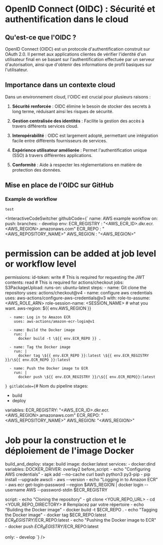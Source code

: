 
# OpenID Connect (OIDC) : Sécurité et authentification dans le cloud

## Qu'est-ce que l'OIDC ?

OpenID Connect (OIDC) est un protocole d'authentification construit sur OAuth 2.0. Il permet aux applications clientes de vérifier l'identité d'un utilisateur final en se basant sur l'authentification effectuée par un serveur d'autorisation, ainsi que d'obtenir des informations de profil basiques sur l'utilisateur.

## Importance dans un contexte cloud

Dans un environnement cloud, l'OIDC est crucial pour plusieurs raisons :

1. **Sécurité renforcée** : OIDC élimine le besoin de stocker des secrets à long terme, réduisant ainsi les risques de sécurité.

2. **Gestion centralisée des identités** : Facilite la gestion des accès à travers différents services cloud.

3. **Interopérabilité** : OIDC est largement adopté, permettant une intégration facile entre différents fournisseurs de services.

4. **Expérience utilisateur améliorée** : Permet l'authentification unique (SSO) à travers différentes applications.

5. **Conformité** : Aide à respecter les réglementations en matière de protection des données.

## Mise en place de l'OIDC sur GitHub
### Example de workflow
```test```

<InteractiveCodeSwitcher
  githubCode={`
name: AWS example workflow
on:
  push:
    branches:
      - develop
env:
  ECR_REGISTRY : "<AWS_ECR_ID>.dkr.ecr.<AWS_REGION>.amazonaws.com"
  ECR_REPO : "<AWS_REPOSITORY_NAME>"
  AWS_REGION : "<AWS_REGION>"
# permission can be added at job level or workflow level
permissions:
  id-token: write   # This is required for requesting the JWT
  contents: read    # This is required for actions/checkout
jobs:
  S3PackageUpload:
    runs-on: ubuntu-latest
    steps:
      - name: Git clone the repository
        uses: actions/checkout@v4
      - name: configure aws credentials
        uses: aws-actions/configure-aws-credentials@v3
        with:
          role-to-assume: <AWS_ROLE_ARN>
          role-session-name: <SESSION_NAME> # what you want.
          aws-region: \${{ env.AWS_REGION }}
      
      - name: Log in to Amazon ECR
        uses: aws-actions/amazon-ecr-login@v1

      - name: Build the Docker image
        run: |
          docker build -t \${{ env.ECR_REPO }} .
          
      - name: Tag the Docker image
        run: |
          docker tag \${{ env.ECR_REPO }}:latest \${{ env.ECR_REGISTRY }}/\${{ env.ECR_REPO }}:latest
          
      - name: Push the Docker image to ECR
        run: |
          docker push \${{ env.ECR_REGISTRY }}/\${{ env.ECR_REPO}}:latest
`}
  gitlabCode={`# Nom du pipeline
stages:
  - build
  - deploy

variables:
  ECR_REGISTRY: "<AWS_ECR_ID>.dkr.ecr.<AWS_REGION>.amazonaws.com"
  ECR_REPO: "<AWS_REPOSITORY_NAME>"
  AWS_REGION: "<AWS_REGION>"

# Job pour la construction et le déploiement de l'image Docker
build_and_deploy:
  stage: build
  image: docker:latest
  services:
    - docker:dind
  variables:
    DOCKER_DRIVER: overlay2
  before_script:
    - echo "Configuring AWS credentials"
    - apk add --no-cache curl bash python3 py3-pip
    - pip install --upgrade awscli
    - aws --version
    - echo "Logging in to Amazon ECR"
    - aws ecr get-login-password --region $AWS_REGION | docker login --username AWS --password-stdin $ECR_REGISTRY

  script:
    - echo "Cloning the repository"
    - git clone <YOUR_REPO_URL>
    - cd <YOUR_REPO_DIRECTORY>  # Remplacez par votre répertoire
    - echo "Building the Docker image"
    - docker build -t $ECR_REPO .
    - echo "Tagging the Docker image"
    - docker tag $ECR_REPO:latest $ECR_REGISTRY/$ECR_REPO:latest
    - echo "Pushing the Docker image to ECR"
    - docker push $ECR_REGISTRY/$ECR_REPO:latest

  only:
    - develop
`}
/>